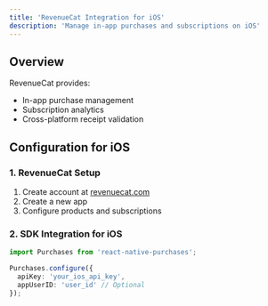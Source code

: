 ```yaml
---
title: 'RevenueCat Integration for iOS'
description: 'Manage in-app purchases and subscriptions on iOS'
---
```


## Overview

RevenueCat provides:
- In-app purchase management
- Subscription analytics
- Cross-platform receipt validation

## Configuration for iOS

### 1. RevenueCat Setup

1. Create account at [revenuecat.com](https://www.revenuecat.com)
2. Create a new app
3. Configure products and subscriptions

### 2. SDK Integration for iOS

```typescript
import Purchases from 'react-native-purchases';

Purchases.configure({
  apiKey: 'your_ios_api_key',
  appUserID: 'user_id' // Optional
});
``` 
